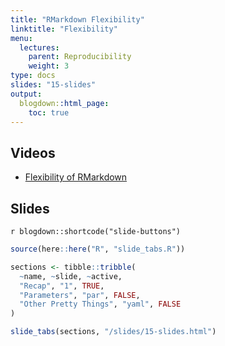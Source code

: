 ```yaml
---
title: "RMarkdown Flexibility"
linktitle: "Flexibility"
menu:
  lectures:
    parent: Reproducibility
    weight: 3
type: docs
slides: "15-slides"
output:
  blogdown::html_page:
    toc: true
---
```


## Videos

- [Flexibility of RMarkdown](https://youtu.be/HAglNKeHu2s)

## Slides

`r blogdown::shortcode("slide-buttons")`

```r

source(here::here("R", "slide_tabs.R"))

sections <- tibble::tribble(
  ~name, ~slide, ~active,
  "Recap", "1", TRUE,
  "Parameters", "par", FALSE,
  "Other Pretty Things", "yaml", FALSE
)

slide_tabs(sections, "/slides/15-slides.html")
```